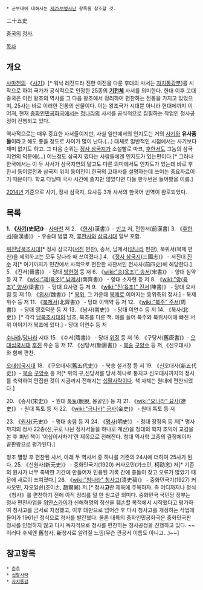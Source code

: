 * 군부대에 대해서는 [[제25보병사단]] 항목을 참조할 것.

二十五史

[[중국]]의 [[정사]].

[[목차]]
== 개요 ==
[[사마천]]의 《[[사기]]》[* 워낙 레전드라 전한 이전을 다룬 후대의 사서는 [[자치통감]]뿐]를 시작으로 하여 국가가 공식적으로 인정한 25종의 '''[[기전체]]''' 사서를 의미한다. 한대 이후 고대 중국은 이전 왕조의 역사를 그 다음 왕조에서 정리하여 편찬하는 전통을 가지고 있었으며, 25사는 바로 이러한 전통의 산물이다. 이는 왕조국가 시대뿐 아니라 현대에까지 이어져, 현재 [[중화인민공화국]]에서는 [[청]]나라의 사서를 공식적으로 집필하는 작업인 청사공정이 진행되고 있다.

역사적으로는 매우 중요한 사서들이지만, 사실 일반에서의 인지도는 거의 [[사기]]와 '''유사품들'''이라고 해도 좋을 정도로 차이가 많이 난다.(…) 대체로 일반적인 시점에서는 사기보다 재미 없기도 하고. 그 다음 순위는 [[정사 삼국지]]가 소설빨로 마크, [[후한서]]도 그놈의 삼국지연의 덕분에(...) 어느정도 삼국지 팠다는 사람들에겐 인지도가 있는편이다.[* 그러나 한국에서는 이 두 사서가 삼국지연의 말고도 다른 의미에서도 인지도가 있는데 바로 후한서 동이열전과 삼국지 위지 동이전이 한국의 고대사를 설명하는데 쓰이는 중요자료이기 때문이다. 학교 다닐때 국사 시간에 졸지만 않았다면 다들 한두번은 들어봤을 이름.]

[[2014년]] 기준으로 사기, 정사 삼국지, 요사등 3개 사서의 한국어 번역이 완로되었다.

== 목록 ==
'''1. 《[[사기]](史記)》''' - [[사마천]] 저
2. 《[[한서]](漢書)》- [[반고]] 저, 전한서(前漢書)
3. 《[[후한서]](後漢書)》 - 유송대 범엽 저, [[후한]]사와 [[삼국시대(중국)|삼국시대]] 일부 포함.

[[위진남북조시대]][* 정사 삼국지([[서진]] 편찬), 송서, 남제서([[양나라]] 편찬), 북위서(북제 편찬)을 제외하고는 모두 당나라 때 쓰여졌다.]
4. 《[[정사 삼국지]](三國志)》 - 서진대 [[진수(삼국지)|진수]] 저[* 여기까지가 민간에서 사적으로 편찬한 사찬서인 전사사(前四史)에 해당한다.]
5. 《진서(晉書)》 - 당대 [[방현령]] 등 저
6. 《[[wiki:"송(육조)" 송]]서(宋書)》 - 양대 심약 등 저
7. 《[[wiki:"제(육조)" 남제]]서(南齊書)》 - 양대 소자현 등 저
8. 《[[wiki:"양(육조)" 양]]서(梁書)》  - 당대 요사렴 등 저
9. 《[[wiki:"진(육조)" 진]]서(陳書)》  - 당대 요사렴 등 저
10. 《[[위서]](魏書)》[* [[북위]], 그 가운데 [[북제]]로 이어지는 동위측의 정사.] - 북제 위수 등 저
11. 《[[북제]]서(北齊書)》 - 당대 이백약 등 저
12. 《[[wiki:"북주" 주]]서(周書)》 - 당대 영호덕분 등 저
13. 《남사(南史)》 - 당대 이연수 등 저
14. 《북사(北史)》[* 각각 [[남북조시대]]의 남조, 북조를 다룬 책. 예를 들어 북주와 북위사이에 빠진 서위 이야기가 북조에 있다.] - 당대 이연수 등 저

[[수나라]]/[[당나라]] 시대
15. 《수서(隋書)》 - 당대 [[위징]] 등 저
16. 《구당서(舊唐書)》- [[오대십국시대]] [[후진]] 유순 등 저
17. 《신당서(新唐書)》- [[북송]] [[구양수]] 등 저,《신오대사》와 함께 편찬.

[[오대십국시대]]
18. 《구오대사(舊五代史)》 - 북송 설거정 등 저
19. 《신오대사(新五代史)》- [[북송]] [[구양수]] 등 저[* 위의 구,신당서를 당서 하나로 퉁치고 신오대사까지의 정사를 축약하여 편집한 것이 지금까지 전해지는 [[십팔사략]]이다. 책 자체는 원대에 편찬되었다.]

20. 《송사(宋史)》 - 원대 [[톡토 테무르|톡토]](脫脫, 몽골인) 등 저
21. 《[[wiki:"요나라" 요]]사(遼史)》 - 원대 톡토 등 저
22. 《[[wiki:"금나라" 금]]사(金史)》 - 원대 톡토 등 저

23. 《[[원사]](元史)》 - 명대 송렴 등 저
24. 《[[명사]](明史)》 - 청대 장정옥 등 저[* 명사까지의 정사 22종(신,구로 나뉜 정사서들을 하나로 계산)을 청대의 학자 조익이 교감을 본 후 펴낸 책이 '이십이사차기'란 제목으로 전해진다. 청대 역사학 고증의 결정체이자 끝판왕으로 평가된다.]

청조 멸망 후 편찬된 사서, 아래 두 역사서 중 하나를 기존의 24사에 더하여 25사가 된다. 
25. 《신원사(新元史)》 - 중화민국기(1920) 커사오민(가소민, 柯劭忞) 저[* 기존의 원사가 너무 촉박한 기간에 만들어져 인용된 기록 간에 충돌이 잦고 오류가 많았기 때문에 새로이 쓰여졌다.]
26. 《[[wiki:"청나라" 청]]사고(清史稿)》 - 중화민국기(1927) 커사오민, 자오얼쉰(조이손, 趙爾巽) 저.[* 청사'''고'''란 제목에 주목하자. 즉 어디까지나 정식《청사》를 편찬하기 전에 아직 정리를 덜 한 원고란 의미다. 중화민국 국민당 정부는 청사 편찬사업을 [[위안스카이]]가 신해혁명의 정신을 훼손할 목적에서 시작했다고 평가하여 청사고를 금서로 지정했고, 이후 대만으로 넘어간 후 다시 청사고를 개정하는 작업에 들어가 1961년 정식으로 청사를 발간했다. 물론 대륙의 중화인민공화국은 중화민국판 청사를 인정하지 않고 다시 독자적으로 청사를 편찬하는 청사공정을 진행하고 있다. ~~이러다 후세엔 舊청사, 新청사로 알려질 느낌(무슨 관공서 이름도 아니고...)~~]
== 참고항목 ==
 * [[춘추]]
 * [[십팔사략]]
 * [[자치통감]]
